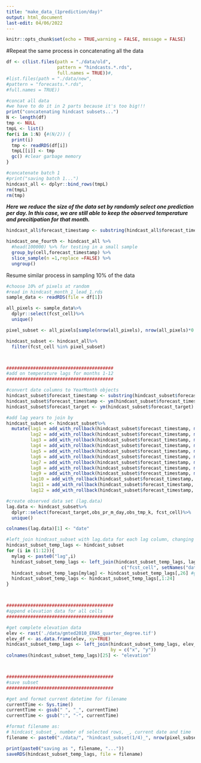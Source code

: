 ```yaml
---
title: "make_data_(1prediction/day)"
output: html_document
last-edit: 04/06/2022 
---
```


```r
knitr::opts_chunk$set(echo = TRUE,warning = FALSE, message = FALSE)
```

#Repeat the same process in concatenating all the data 
```r
df <- c(list.files(path = "./data/old",
                   pattern = "hindcasts.*.rds",
                   full.names = TRUE))#,
#list.files(path = "./data/new",
#pattern = "forecasts.*.rds",
#full.names = TRUE))

#concat all data
#we have to do it in 2 parts because it's too big!!!
print("concatenating hindcast subsets...")
N <- length(df)
tmp <- NULL
tmpL <- list()
for(i in 1:N) {#(N/2)) {
  print(i)
  tmp <- readRDS(df[i])
  tmpL[[i]] <- tmp
  gc() #clear garbage memory
}

#concatenate batch 1
#print("saving batch 1...")
hindcast_all <- dplyr::bind_rows(tmpL)
rm(tmpL)
rm(tmp)
```

***Here we reduce the size of the data set by randomly select one prediction per day. In this case, we are still able to keep the observed temperature and precitipation for that month. ***
```r
hindcast_all$forecast_timestamp <- substring(hindcast_all$forecast_timestamp, 1,8)

hindcast_one_fourth <- hindcast_all %>% 
  #head(100000) %>% for testing in a small sample
  group_by(cell,forecast_timestamp) %>% 
  slice_sample(n =1,replace =FALSE) %>% 
  ungroup() 

```

Resume similar process in sampling 10% of the data 
```r
#choose 10% of pixels at random
#read in hindcast_month_1_lead_1.rds
sample_data <- readRDS(file = df[1])

all_pixels <- sample_data%>%
  dplyr::select(fcst_cell)%>%
  unique()

pixel_subset <- all_pixels[sample(nrow(all_pixels), nrow(all_pixels)*0.1), ]

hindcast_subset <- hindcast_all%>%
  filter(fcst_cell %in% pixel_subset)



########################################
#add on temperature lags for months 1-12
########################################

#convert date columns to YearMonth objects
hindcast_subset$forecast_timestamp <- substring(hindcast_subset$forecast_timestamp, 1, 6)
hindcast_subset$forecast_timestamp <- ym(hindcast_subset$forecast_timestamp)
hindcast_subset$forecast_target <- ym(hindcast_subset$forecast_target)

#add lag years to join by
hindcast_subset <- hindcast_subset%>%
  mutate(lag1 = add_with_rollback(hindcast_subset$forecast_timestamp, months(-1)),
         lag2 = add_with_rollback(hindcast_subset$forecast_timestamp, months(-2)),
         lag3 = add_with_rollback(hindcast_subset$forecast_timestamp, months(-3)),
         lag4 = add_with_rollback(hindcast_subset$forecast_timestamp, months(-4)),
         lag5 = add_with_rollback(hindcast_subset$forecast_timestamp, months(-5)),
         lag6 = add_with_rollback(hindcast_subset$forecast_timestamp, months(-6)),
         lag7 = add_with_rollback(hindcast_subset$forecast_timestamp, months(-7)),
         lag8 = add_with_rollback(hindcast_subset$forecast_timestamp, months(-8)),
         lag9 = add_with_rollback(hindcast_subset$forecast_timestamp, months(-9)),
         lag10 = add_with_rollback(hindcast_subset$forecast_timestamp, months(-10)),
         lag11 = add_with_rollback(hindcast_subset$forecast_timestamp, months(-11)),
         lag12 = add_with_rollback(hindcast_subset$forecast_timestamp, months(-12)))

#create observed data set (lag.data)
lag.data <- hindcast_subset%>%
  dplyr::select(forecast_target,obs_pr_m_day,obs_tmp_k, fcst_cell)%>%
  unique()

colnames(lag.data)[1] <- "date"

#left_join hindcast_subset with lag.data for each lag column, changing lagi to observed temp
hindcast_subset_temp_lags <- hindcast_subset
for (i in (1:12)){
  mylag <- paste0("lag",i)
  hindcast_subset_temp_lags <- left_join(hindcast_subset_temp_lags, lag.data, by = 
                                           c("fcst_cell", setNames("date", mylag)))
  hindcast_subset_temp_lags[mylag] <- hindcast_subset_temp_lags[,26] #grab observed temp column
  hindcast_subset_temp_lags <- hindcast_subset_temp_lags[,1:24]
}



########################################
#append elevation data for all cells
########################################

#get complete elevation data
elev <- rast('./data/gmted2010_ERA5_quarter_degree.tif')
elev_df <- as.data.frame(elev, xy=TRUE)
hindcast_subset_temp_lags <- left_join(hindcast_subset_temp_lags, elev_df, 
                                       by = c("x", "y"))
colnames(hindcast_subset_temp_lags)[25] <- "elevation" 



########################################
#save subset
########################################

#get and format current datetime for filename
currentTime <- Sys.time()
currentTime <- gsub(" ", "_", currentTime)
currentTime <- gsub(":", "-", currentTime)

#format filename as:
# hindcast_subset_, number of selected rows, _, current date and time
filename <- paste0("./data/", "hindcast_subset(1/4)_", nrow(pixel_subset), "_", currentTime)

print(paste0("saving as ", filename, "..."))
saveRDS(hindcast_subset_temp_lags, file = filename)
```


